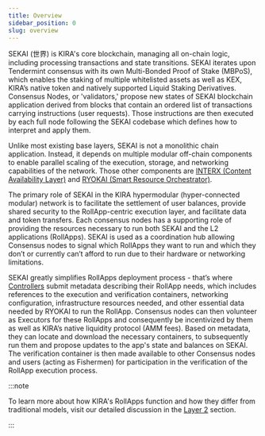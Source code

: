 ```yaml
---
title: Overview
sidebar_position: 0
slug: overview
---
```





SEKAI (世界) is KIRA's core blockchain, managing all on-chain logic, including processing transactions and state transitions. SEKAI iterates upon Tendermint consensus with its own Multi-Bonded Proof of Stake (MBPoS), which enables the staking of multiple whitelisted assets as well as KEX, KIRA’s native token and natively supported Liquid Staking Derivatives. Consensus Nodes, or 'validators,' propose new states of SEKAI blockchain application derived from blocks that contain an ordered list of transactions carrying instructions (user requests). Those instructions are then executed by each full node following the SEKAI codebase which defines how to interpret and apply them.


Unlike most existing base layers, SEKAI is not a monolithic chain application. Instead, it depends on multiple modular off-chain components to enable parallel scaling of the execution, storage, and networking capabilities of the network. Those other components are [INTERX (Content Availability Layer)](/learn/what-is-kira/middleware---interx/overview) and [RYOKAI (Smart Resource Orchestrator)](/learn/what-is-kira/orchestrator---ryokai).


The primary role of SEKAI in the KIRA hypermodular (hyper-connected modular) network is to facilitate the settlement of user balances, provide shared security to the RollApp-centric execution layer, and facilitate data and token transfers. Each consensus nodes has a supporting role of providing the resources necessary to run both SEKAI and the L2 applications (RollApps). SEKAI is used as a coordination hub allowing Consensus nodes to signal which RollApps they want to run and which they don’t or currently can’t afford to run due to their hardware or networking limitations.


SEKAI greatly simplifies RollApps deployment process - that’s where [Controllers](/learn/glossary#eb32e36246ef424186f9f01f7f527741) submit metadata describing their RollApp needs, which includes references to the execution and verification containers, networking configuration, infrastructure resources needed, and other essential data needed by RYOKAI to run the RollApp. Consensus nodes can then volunteer as Executors for these RollApps and consequently be incentivized by them as well as KIRA’s native liquidity protocol (AMM fees). Based on metadata, they can locate and download the necessary containers, to subsequently run them and propose updates to the app's state and balances on SEKAI. The verification container is then made available to other Consensus nodes and users (acting as Fishermen) for participation in the verification of the RollApp execution process.


:::note

To learn more about how KIRA's RollApps function and how they differ from traditional models, visit our detailed discussion in the [Layer 2](/learn/what-is-kira/layer-2/overview) section.

:::



